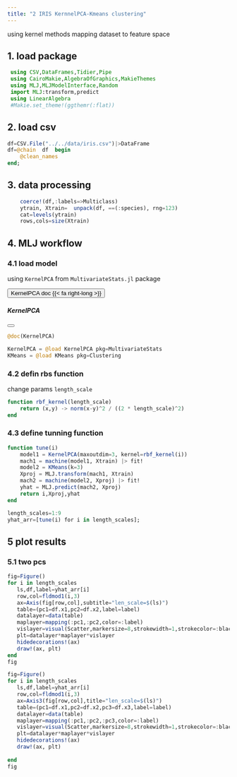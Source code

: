 ```yaml
---
title: "2 IRIS KernnelPCA-Kmeans clustering"
---
```


:::{.callout-note title="info"}
using kernel methods mapping dataset to 
feature space
:::

## 1. load package
```julia
 using CSV,DataFrames,Tidier,Pipe
 using CairoMakie,AlgebraOfGraphics,MakieThemes
 using MLJ,MLJModelInterface,Random
 import MLJ:transform,predict
 using LinearAlgebra
 #Makie.set_theme!(ggthemr(:flat))

```

## 2. load csv
```julia

df=CSV.File("../../data/iris.csv")|>DataFrame
df=@chain  df  begin
    @clean_names
end;
```

## 3. data processing
```julia
    coerce!(df,:labels=>Multiclass)
    ytrain, Xtrain=  unpack(df, ==(:species), rng=123)
    cat=levels(ytrain)
    rows,cols=size(Xtrain)
```

## 4. MLJ workflow

### 4.1 load model
using  `KernelPCA`  from `MultivariateStats.jl` package

<button class="btn btn-info rounded-2" type="button" data-bs-toggle="offcanvas" data-bs-target="#offcanvasRight" aria-controls="offcanvasRight">KernelPCA doc {{< fa right-long >}} </button>
<div class="offcanvas offcanvas-end " tabindex="-1" id="offcanvasRight" aria-labelledby="offcanvasRightLabel">
<div class="offcanvas-header">
<h5 id="offcanvasRightLabel">KernelPCA</h5>
<button type="button" class="btn-close text-reset" data-bs-dismiss="offcanvas" aria-label="Close"></button>
</div>
<div class="offcanvas-body">
```julia
@doc(KernelPCA)
```
</div>
</div>

```julia
KernelPCA = @load KernelPCA pkg=MultivariateStats
KMeans = @load KMeans pkg=Clustering
```


### 4.2 defin rbs function 

change params `length_scale`
```julia
function rbf_kernel(length_scale)
    return (x,y) -> norm(x-y)^2 / ((2 * length_scale)^2)
end
```

### 4.3 define tunning function 
```julia
function tune(i)
    model1 = KernelPCA(maxoutdim=3, kernel=rbf_kernel(i))
    mach1 = machine(model1, Xtrain) |> fit!
    model2 = KMeans(k=3)
    Xproj = MLJ.transform(mach1, Xtrain)
    mach2 = machine(model2, Xproj) |> fit!
    yhat = MLJ.predict(mach2, Xproj)
    return i,Xproj,yhat
end
```

```julia
length_scales=1:9
yhat_arr=[tune(i) for i in length_scales];
```


## 5 plot results


### 5.1 two pcs 
```julia
fig=Figure()
for i in length_scales
   ls,df,label=yhat_arr[i]
   row,col=fldmod1(i,3)
   ax=Axis(fig[row,col],subtitle="len_scale=$(ls)")
   table=(pc1=df.x1,pc2=df.x2,label=label)
   datalayer=data(table)
   maplayer=mapping(:pc1,:pc2,color=:label)
   vislayer=visual(Scatter,markersize=8,strokewidth=1,strokecolor=:black)
   plt=datalayer*maplayer*vislayer
   hidedecorations!(ax)
   draw!(ax, plt)
end
fig
```

```julia
fig=Figure()
for i in length_scales
   ls,df,label=yhat_arr[i]
   row,col=fldmod1(i,3)
   ax=Axis3(fig[row,col],title="len_scale=$(ls)")
   table=(pc1=df.x1,pc2=df.x2,pc3=df.x3,label=label)
   datalayer=data(table)
   maplayer=mapping(:pc1,:pc2,:pc3,color=:label)
   vislayer=visual(Scatter,markersize=8,strokewidth=1,strokecolor=:black)
   plt=datalayer*maplayer*vislayer
   hidedecorations!(ax)
   draw!(ax, plt)
   
end
fig
```
